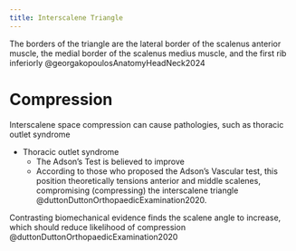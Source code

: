 ```yaml
---
title: Interscalene Triangle
---
```



The borders of the triangle are the lateral border of the scalenus anterior muscle, the medial border of the scalenus medius muscle, and the first rib inferiorly @georgakopoulosAnatomyHeadNeck2024

# Compression

Interscalene space compression can cause pathologies, such as thoracic outlet syndrome


- Thoracic outlet syndrome
    - The Adson's Test is believed to improve
    - According to those who proposed the Adson's Vascular test, this position theoretically tensions anterior and middle scalenes, compromising (compressing) the interscalene triangle @duttonDuttonOrthopaedicExamination2020.

Contrasting biomechanical evidence finds the scalene angle to increase, which should reduce likelihood of compression @duttonDuttonOrthopaedicExamination2020